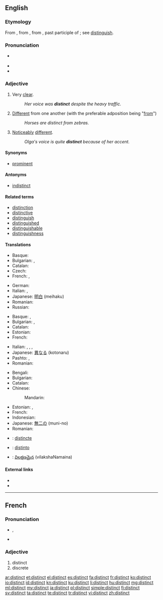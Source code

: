 ==English==

===Etymology===
From {{etyl|enm}}, from {{etyl|fro}}, from {{etyl|la}} {{term|distinctus}}, past participle of {{term|distinguere||to distinguish}}; see [[distinguish]].

===Pronunciation===
* {{a|RP|US}} {{IPA|/dɪˈstɪŋkt/}}
* {{audio|en-us-distinct.ogg|Audio (US)}}
* {{rhymes|ɪŋkt}}

===Adjective===
{{en-adj}}

# Very [[clear]].
#: ''Her voice was '''distinct''' despite the heavy traffic.''
# [[different|Different]] from one another (with the preferable adposition being "[[from]]")
#: ''Horses are distinct from zebras.''
# [[noticeably|Noticeably]] [[different]].
#: ''Olga's voice is quite '''distinct''' because of her accent.''

====Synonyms====
* [[prominent]]

====Antonyms====
* [[indistinct]]

====Related terms====
* [[distinction]]
* [[distinctive]]
* [[distinguish]]
* [[distinguished]]
* [[distinguishable]]
* [[distinguishness]]

====Translations====
{{trans-top|very clear}}
* Basque: {{t-|eu|garbi}}
* Bulgarian: {{t+|bg|ясен}},  {{t+|bg|отчетлив}}
* Catalan: {{t-|ca|distint}}
* Czech: {{t-|cs|zřetelný|m}}
* French: {{t+|fr|distinct}}, {{t+|fr|intelligible}}
{{trans-mid}}
* German: {{t|de|deutlich}}
* Italian: {{t+|it|chiaro|m}}, {{t+|it|chiara|f}}
* Japanese: [[明白]] (meihaku)
* Romanian: {{t-|ro|distinct}}
* Russian: {{t+|ru|разборчивый}}
{{trans-bottom}}

{{trans-top|different from one another}}
* Basque: {{t-|eu|desberdin}},  {{t-|eu|bestelako}}
* Bulgarian: {{t+|bg|отделен}},  {{t+|bg|различен}}
* Catalan: {{t-|ca|distint}}
* Estonian: {{t-|et|erinev}}
* French: {{t+|fr|distinct}}
{{trans-mid}}
* Italian: {{t+|it|distinto|m}}, {{t+|it|distinta|f}}, {{t+|it|diverso|m}}, {{t+|it|diversa|f}}
* Japanese: [[異なる]] (kotonaru)
* Pashto: {{t+|ps|بېل|tr=bel}}, {{t+|ps|جلا|tr=jëlâ}}
* Romanian: {{t-|ro|distinct}}
{{trans-bottom}}

{{trans-top|noticeably different}}
* Bengali: {{t-|bn|বিশেষ|tr=bishesh|sc=Beng}}
* Bulgarian: {{t+|bg|особен}}
* Catalan: {{t-|ca|distint}}
* Chinese:
*: Mandarin: {{t|cmn|截然不同的|sc=Hani}}
{{trans-mid}}
* Estonian: {{t-|et|erisugune}},  {{t-|et|eristatav}}
* French: {{t+|fr|reconnaissable}}
* Indonesian: {{t+|id|khas}}
* Japanese: [[無二の]] (muni-no)
* Romanian: {{t-|ro|distinct}}
{{trans-bottom}}

<!--Remove this section once all of the translations below have been moved into the tables above.-->
{{checktrans-top}}
* {{ttbc|ia}}: [[distincte]]
{{trans-mid}}
* {{ttbc|es}}: [[distinto]] {{m}}
* {{ttbc|te}}: [[విలక్షణమైన]] (vilakshaNamaina)
{{trans-bottom}}

====External links====
* {{R:Webster 1913}}
* {{R:Century 1911}}

----

==French==

===Pronunciation===
* {{IPA|/dis.tɛ̃/|lang=fr}}, {{X-SAMPA|/dis.tE~/}}
* {{homophones|distincts|lang=fr}}

===Adjective===
{{fr-adj}}

# distinct
# discrete

[[ar:distinct]]
[[et:distinct]]
[[el:distinct]]
[[es:distinct]]
[[fa:distinct]]
[[fr:distinct]]
[[ko:distinct]]
[[io:distinct]]
[[id:distinct]]
[[kn:distinct]]
[[ku:distinct]]
[[li:distinct]]
[[hu:distinct]]
[[mg:distinct]]
[[ml:distinct]]
[[my:distinct]]
[[ja:distinct]]
[[pl:distinct]]
[[simple:distinct]]
[[fi:distinct]]
[[sv:distinct]]
[[ta:distinct]]
[[te:distinct]]
[[tr:distinct]]
[[vi:distinct]]
[[zh:distinct]]
